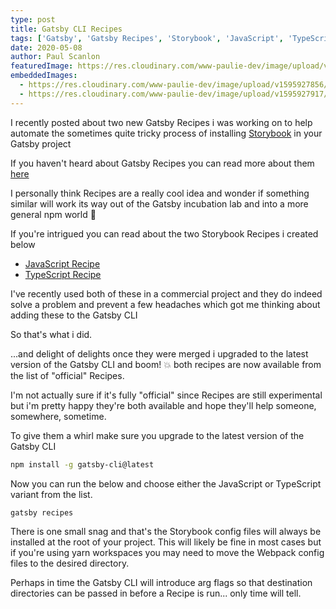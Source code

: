 ```yaml
---
type: post
title: Gatsby CLI Recipes
tags: ['Gatsby', 'Gatsby Recipes', 'Storybook', 'JavaScript', 'TypeScript']
date: 2020-05-08
author: Paul Scanlon
featuredImage: https://res.cloudinary.com/www-paulie-dev/image/upload/v1595915610/paulie.dev/2020/05/gatsby-cli-recipes_zxwzkd.jpg
embeddedImages:
  - https://res.cloudinary.com/www-paulie-dev/image/upload/v1595927856/paulie.dev/2020/05/gatsby-cli-recipes-js_sn3uuv.jpg
  - https://res.cloudinary.com/www-paulie-dev/image/upload/v1595927917/paulie.dev/2020/05/gatsby-cli-recipes-ts_nrgdck.jpg
---
```


I recently posted about two new Gatsby Recipes i was working on to help automate the sometimes quite tricky process of
installing [Storybook](https://storybook.js.org/) in your Gatsby project

If you haven't heard about Gatsby Recipes you can read more about them
[here](https://www.gatsbyjs.org/blog/2020-04-15-announcing-gatsby-recipes/)

I personally think Recipes are a really cool idea and wonder if something similar will work its way out of the Gatsby
incubation lab and into a more general npm world 🤔

If you're intrigued you can read about the two Storybook Recipes i created below

- [JavaScript Recipe](/posts/2020/04/gatsby-recipe-storybook-js/)
- [TypeScript Recipe](/posts/2020/05/gatsby-recipe-storybook-ts/)

I've recently used both of these in a commercial project and they do indeed solve a problem and prevent a few headaches
which got me thinking about adding these to the Gatsby CLI

So that's what i did.

<GatsbyImage alt=" " image={props.embedded.image1} />

<GatsbyImage alt=" " image={props.embedded.image2} />

...and delight of delights once they were merged i upgraded to the latest version of the Gatsby CLI and boom! 💥 both
recipes are now available from the list of "official" Recipes.

I'm not actually sure if it's fully "official" since Recipes are still experimental but i'm pretty happy they're both
available and hope they'll help someone, somewhere, sometime.

To give them a whirl make sure you upgrade to the latest version of the Gatsby CLI

```sh
npm install -g gatsby-cli@latest
```

Now you can run the below and choose either the JavaScript or TypeScript variant from the list.

```sh
gatsby recipes
```

There is one small snag and that's the Storybook config files will always be installed at the root of your project. This
will likely be fine in most cases but if you're using yarn workspaces you may need to move the Webpack config files to
the desired directory.

Perhaps in time the Gatsby CLI will introduce arg flags so that destination directories can be passed in before a Recipe
is run... only time will tell.
